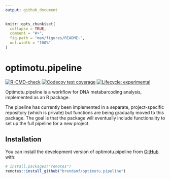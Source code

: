 ```yaml
---
output: github_document
---
```


<!-- README.md is generated from README.Rmd. Please edit that file -->

```r
knitr::opts_chunk$set(
  collapse = TRUE,
  comment = "#>",
  fig.path = "man/figures/README-",
  out.width = "100%"
)
```

# optimotu.pipeline

<!-- badges: start -->
[![R-CMD-check](https://github.com/brendanf/optimotu.pipeline/actions/workflows/R-CMD-check.yaml/badge.svg)](https://github.com/brendanf/optimotu.pipeline/actions/workflows/R-CMD-check.yaml)
[![Codecov test coverage](https://codecov.io/gh/brendanf/optimotu.pipeline/graph/badge.svg)](https://app.codecov.io/gh/brendanf/optimotu.pipeline)
[![Lifecycle: experimental](https://img.shields.io/badge/lifecycle-experimental-orange.svg)](https://lifecycle.r-lib.org/articles/stages.html#experimental)

<!-- badges: end -->

Optimotu.pipeline is a workflow for DNA metabarcoding analysis, implemented as an R package.

The pipeline has currently been implemented in a separate, project-specific
repository (which is private) but functions are being gradually moved to this
package. The goal is that the package will eventually include functionality
to set up the full pipeline for a new project.

## Installation

You can install the development version of optimotu.pipeline from [GitHub](https://github.com/) with:

``` r
# install.packages("remotes")
remotes::install_github("brendanf/optimotu.pipeline")
```

